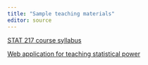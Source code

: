 ```yaml
---
title: "Sample teaching materials"
editor: source
---
```


[STAT 217 course syllabus](internal_docs/syllabus_stat217/syllabus_stat217.qmd)

[Web application for teaching statistical power](https://christianstratton.shinyapps.io/PowerApp/)